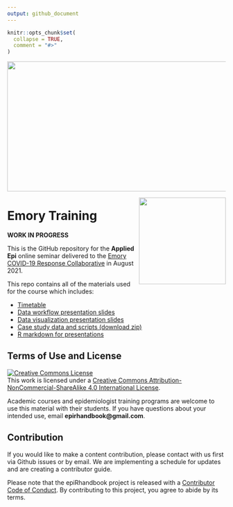 ```yaml
---
output: github_document
---
```


<!-- README.md is generated from README.Rmd. Please edit that file -->

```r
knitr::opts_chunk$set(
  collapse = TRUE,
  comment = "#>"
)
```


<img src = "https://github.com/appliedepi/epiRhandbook_eng/raw/master/images/Epi%20R%20Handbook%20Banner%20Beige%201500x500.png" width = "800" height="300">

<img src = "https://emorycovidcollaborative.org/wp-content/uploads/mark_ecrc_color.png" height = "200" align = "right">

# Emory Training

<!-- badges: start -->
<!-- badges: end -->

**WORK IN PROGRESS**

This is the GitHub repository for the **Applied Epi** online seminar delivered 
to the [Emory COVID-19 Response Collaborative](https://emorycovidcollaborative.org/) 
in August 2021. 

This repo contains all of the materials used for the course which includes: 

-   [Timetable](https://appliedepi.github.io/emory_training/timetable/timetable.pdf)
-   [Data workflow presentation slides](https://appliedepi.github.io/emory_training/presentation/slides.html)
-   [Data visualization presentation slides](https://appliedepi.github.io/emory_training/presentation/slides_ggplot.html)
-   [Case study data and scripts (download zip)](https://minhaskamal.github.io/DownGit/#/home?url=https://github.com/appliedepi/emory_training/tree/master/case_study)
-   [R markdown for presentations](https://github.com/appliedepi/emory_training/blob/master/presentation)


## Terms of Use and License   

<a rel="license" href="http://creativecommons.org/licenses/by-nc-sa/4.0/"><img alt="Creative Commons License" style="border-width:0" src="https://i.creativecommons.org/l/by-nc-sa/4.0/88x31.png" /></a><br />This work is licensed under a <a rel="license" href="http://creativecommons.org/licenses/by-nc-sa/4.0/">Creative Commons Attribution-NonCommercial-ShareAlike 4.0 International License</a>.


Academic courses and epidemiologist training programs are welcome to use this material with their students. If you have questions about your intended use, email **epirhandbook@gmail.com**.  

## Contribution

If you would like to make a content contribution, please contact with us first via Github issues or by email. We are implementing a schedule for updates and are creating a contributor guide.  

Please note that the epiRhandbook project is released with a [Contributor Code of Conduct](https://contributor-covenant.org/version/2/0/CODE_OF_CONDUCT.html). By contributing to this project, you agree to abide by its terms.
